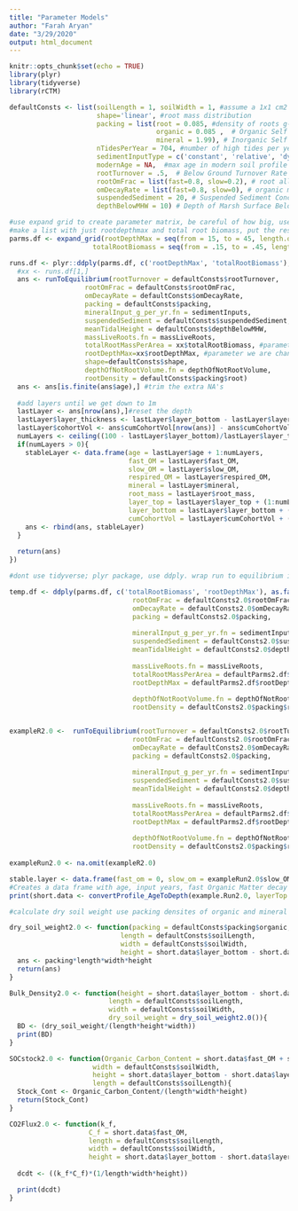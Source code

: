 ```yaml
---
title: "Parameter Models"
author: "Farah Aryan"
date: "3/29/2020"
output: html_document
---
```

```r
knitr::opts_chunk$set(echo = TRUE)
library(plyr)
library(tidyverse)
library(rCTM)

```

```r
defaultConsts <- list(soilLength = 1, soilWidth = 1, #assume a 1x1 cm2 area
                      shape='linear', #root mass distribution
                      packing = list(root = 0.085, #density of roots g-C/cm3
                                     organic = 0.085 ,  # Organic Self Packing Densities: k1 g-C/cm3
                                     mineral = 1.99), # Inorganic Self Packing Densities  k2 g-C/cm3
                      nTidesPerYear = 704, #number of high tides per year
                      sedimentInputType = c('constant', 'relative', 'dynamic')[1],
                      modernAge = NA,  #max age in modern soil profile
                      rootTurnover = .5,  # Below Ground Turnover Rate of roots, 1/yr
                      rootOmFrac = list(fast=0.8, slow=0.2), # root allocation to om pools (labile, slow), g/g
                      omDecayRate = list(fast=0.8, slow=0), # organic matter decay rate (labile, slow), 1/yr
                      suspendedSediment = 20, # Suspended Sediment Concentration, mg per liter
                      depthBelowMHW = 10) # Depth of Marsh Surface Below Mean High Water
```
```r
                    
#use expand grid to create parameter matrix, be careful of how big, use group by for each individual parameter
#make a list with just rootdepthmax and total root biomass, put the rest of the variables in the constants list
parms.df <- expand_grid(rootDepthMax = seq(from = 15, to = 45, length.out = 3), # Depth of the root zone in cm below surface
                     totalRootBiomass = seq(from = .15, to = .45, length.out = 3)) # 0.3 Total Root Biomass, g/cm2

runs.df <- plyr::ddply(parms.df, c('rootDepthMax', 'totalRootBiomass'), function(xx){
  #xx <- runs.df[1,]
  ans <- runToEquilibrium(rootTurnover = defaultConsts$rootTurnover, 
                   rootOmFrac = defaultConsts$rootOmFrac,
                   omDecayRate = defaultConsts$omDecayRate,
                   packing = defaultConsts$packing,
                   mineralInput_g_per_yr.fn = sedimentInputs,
                   suspendedSediment = defaultConsts$suspendedSediment,
                   meanTidalHeight = defaultConsts$depthBelowMHW, 
                   massLiveRoots.fn = massLiveRoots,
                   totalRootMassPerArea = xx$totalRootBiomass, #parameter we are changing
                   rootDepthMax=xx$rootDepthMax, #parameter we are changing
                   shape=defaultConsts$shape,
                   depthOfNotRootVolume.fn = depthOfNotRootVolume,
                   rootDensity = defaultConsts$packing$root)
  ans <- ans[is.finite(ans$age),] #trim the extra NA's
  
  #add layers until we get down to 1m
  lastLayer <- ans[nrow(ans),]#reset the depth
  lastLayer$layer_thickness <- lastLayer$layer_bottom - lastLayer$layer_top
  lastLayer$cohortVol <- ans$cumCohortVol[nrow(ans)] - ans$cumCohortVol[nrow(ans)-1]
  numLayers <- ceiling((100 - lastLayer$layer_bottom)/lastLayer$layer_thickness)
  if(numLayers > 0){
    stableLayer <- data.frame(age = lastLayer$age + 1:numLayers,
                              fast_OM = lastLayer$fast_OM,
                              slow_OM = lastLayer$slow_OM,
                              respired_OM = lastLayer$respired_OM,
                              mineral = lastLayer$mineral,
                              root_mass = lastLayer$root_mass,
                              layer_top = lastLayer$layer_top + (1:numLayers)*lastLayer$layer_thickness,
                              layer_bottom = lastLayer$layer_bottom + (1:numLayers)*lastLayer$layer_thickness,
                              cumCohortVol = lastLayer$cumCohortVol + (1:numLayers)*lastLayer$cohortVol)
    ans <- rbind(ans, stableLayer)
  }
  
  return(ans)
})

```

```r
#dont use tidyverse; plyr package, use ddply. wrap run to equilibrium in a function that accepts a signle list as a variable, call runtoequilibrium, referencing those lists, ddply will append the outputs from that to each other. 

temp.df <- ddply(parms.df, c('totalRootBiomass', 'rootDepthMax'), as.factor(runToEquilibrium(rootTurnover = defaultConsts2.0$rootTurnover, 
                               rootOmFrac = defaultConsts2.0$rootOmFrac,
                               omDecayRate = defaultConsts2.0$omDecayRate,
                               packing = defaultConsts2.0$packing,
                               
                               mineralInput_g_per_yr.fn = sedimentInputs,
                               suspendedSediment = defaultConsts2.0$suspendedSediment, 
                               meanTidalHeight = defaultConsts2.0$depthBelowMHW, 
                               
                               massLiveRoots.fn = massLiveRoots,
                               totalRootMassPerArea = defaultParms2.df$totalRootBiomass,
                               rootDepthMax = defaultParms2.df$rootDepthMax,
                               
                               depthOfNotRootVolume.fn = depthOfNotRootVolume,
                               rootDensity = defaultConsts2.0$packing$root)))


exampleR2.0 <-  runToEquilibrium(rootTurnover = defaultConsts2.0$rootTurnover, 
                               rootOmFrac = defaultConsts2.0$rootOmFrac,
                               omDecayRate = defaultConsts2.0$omDecayRate,
                               packing = defaultConsts2.0$packing,
                               
                               mineralInput_g_per_yr.fn = sedimentInputs,
                               suspendedSediment = defaultConsts2.0$suspendedSediment, 
                               meanTidalHeight = defaultConsts2.0$depthBelowMHW, 
                               
                               massLiveRoots.fn = massLiveRoots,
                               totalRootMassPerArea = defaultParms2.df$totalRootBiomass,
                               rootDepthMax = defaultParms2.df$rootDepthMax,
                               
                               depthOfNotRootVolume.fn = depthOfNotRootVolume,
                               rootDensity = defaultConsts2.0$packing$root)
  
exampleRun2.0 <- na.omit(exampleR2.0)

stable.layer <- data.frame(fast_om = 0, slow_om = exampleRun2.0$slow_OM[length(exampleRun2.0$slow_OM)], mineral = exampleRun2.0$mineral[length(exampleRun2.0$mineral)])
#Creates a data frame with age, input years, fast Organic Matter decay rate, slow organic matter decay rate, mineral content, and root mass
print(short.data <- convertProfile_AgeToDepth(example.Run2.0, layerTop = c(0,10), layerBottom = c(10, 100)))

```


```r
#calculate dry soil weight use packing densites of organic and mineral packing densities and fast_om and slow_om

dry_soil_weight2.0 <- function(packing = defaultConsts$packing$organic, #or DefaultCOnsts$packing$mineral
                            length = defaultConsts$soilLength,
                            width = defaultConsts$soilWidth,
                            height = short.data$layer_bottom - short.data$layer_top){
  ans <- packing*length*width*height
  return(ans)
}


```

```r

Bulk_Density2.0 <- function(height = short.data$layer_bottom - short.data$layer_top,
                         length = defaultConsts$soilLength, 
                         width = defaultConsts$soilWidth, 
                         dry_soil_weight = dry_soil_weight2.0()){
  BD <- (dry_soil_weight/(length*height*width))
  print(BD)
}

```

```r
SOCstock2.0 <- function(Organic_Carbon_Content = short.data$fast_OM + short.data$slow_OM, 
                     width = defaultConsts$soilWidth, 
                     height = short.data$layer_bottom - short.data$layer_top,
                     length = defaultConsts$soilLength){
  Stock_Cont <- Organic_Carbon_Content/(length*width*height)
  return(Stock_Cont)
}
```

```r
CO2Flux2.0 <- function(k_f,
                    C_f = short.data$fast_OM, 
                    length = defaultConsts$soilLength, 
                    width = defaultConsts$soilWidth, 
                    height = short.data$layer_bottom - short.data$layer_top){
  
  dcdt <- ((k_f*C_f)*(1/length*width*height))

  print(dcdt)
}
```